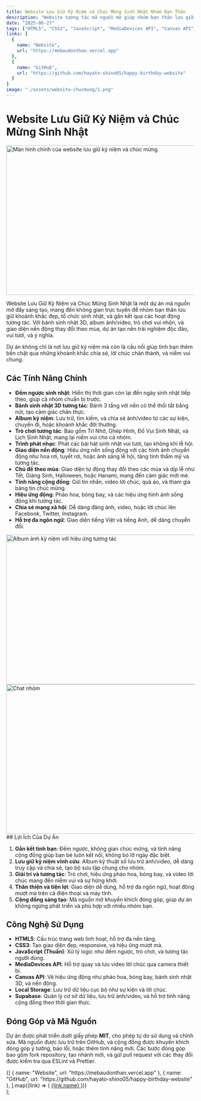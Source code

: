 ```yaml
---
title: Website Lưu Giữ Kỷ Niệm và Chúc Mừng Sinh Nhật Nhóm Bạn Thân
description: "Website tương tác mã nguồn mở giúp nhóm bạn thân lưu giữ kỷ niệm, tổ chức sinh nhật với bánh 3D, đếm ngược, album ảnh/video, trò chơi, và giao diện nền động theo mùa"
date: "2025-06-27"
tags: ["HTML5", "CSS3", "JavaScript", "MediaDevices API", "Canvas API", "Local Storage", "Supabase"]
links: [
  {
    name: "Website",
    url: "https://mebaudonthan.vercel.app"
  },
  {
    name: "GitHub",
    url: "https://github.com/hayato-shino05/happy-birthday-website"
  }
]
image: "./assets/website-chucmung/1.png"
---
```


# Website Lưu Giữ Kỷ Niệm và Chúc Mừng Sinh Nhật

<img src="./assets/website-chucmung/1.png" alt="Màn hình chính của website lưu giữ kỷ niệm và chúc mừng" width="600" height="400" />

Website Lưu Giữ Kỷ Niệm và Chúc Mừng Sinh Nhật là một dự án mã nguồn mở đầy sáng tạo, mang đến không gian trực tuyến để nhóm bạn thân lưu giữ khoảnh khắc đẹp, tổ chức sinh nhật, và gắn kết qua các hoạt động tương tác. Với bánh sinh nhật 3D, album ảnh/video, trò chơi vui nhộn, và giao diện nền động thay đổi theo mùa, dự án tạo nên trải nghiệm độc đáo, vui tươi, và ý nghĩa.

Dự án không chỉ là nơi lưu giữ kỷ niệm mà còn là cầu nối giúp tình bạn thêm bền chặt qua những khoảnh khắc chia sẻ, lời chúc chân thành, và niềm vui chung.

## Các Tính Năng Chính

- **Đếm ngược sinh nhật**: Hiển thị thời gian còn lại đến ngày sinh nhật tiếp theo, giúp cả nhóm chuẩn bị trước.  
- **Bánh sinh nhật 3D tương tác**: Bánh 3 tầng với nến có thể thổi tắt bằng nút, tạo cảm giác chân thực.  
- **Album kỷ niệm**: Lưu trữ, tìm kiếm, và chia sẻ ảnh/video từ các sự kiện, chuyến đi, hoặc khoảnh khắc đời thường.  
- **Trò chơi tương tác**: Bao gồm Trí Nhớ, Ghép Hình, Đố Vui Sinh Nhật, và Lịch Sinh Nhật, mang lại niềm vui cho cả nhóm.  
- **Trình phát nhạc**: Phát các bài hát sinh nhật vui tươi, tạo không khí lễ hội.  
- **Giao diện nền động**: Hiệu ứng nền sống động với các hình ảnh chuyển động như hoa rơi, tuyết rơi, hoặc ánh sáng lễ hội, tăng tính thẩm mỹ và tương tác.  
- **Chủ đề theo mùa**: Giao diện tự động thay đổi theo các mùa và dịp lễ như Tết, Giáng Sinh, Halloween, hoặc Hanami, mang đến cảm giác mới mẻ.  
- **Tính năng cộng đồng**: Gửi tin nhắn, video lời chúc, quà ảo, và tham gia bảng tin chúc mừng.  
- **Hiệu ứng động**: Pháo hoa, bóng bay, và các hiệu ứng hình ảnh sống động khi tương tác.  
- **Chia sẻ mạng xã hội**: Dễ dàng đăng ảnh, video, hoặc lời chúc lên Facebook, Twitter, Instagram.  
- **Hỗ trợ đa ngôn ngữ**: Giao diện tiếng Việt và tiếng Anh, dễ dàng chuyển đổi.

<div className="my-4">
  <img src="./assets/website-chucmung/2.png" alt="Album ảnh kỷ niệm với hiệu ứng tương tác" width="600" height="400" />
</div>
<div className="my-4">
  <img src="./assets/website-chucmung/3.jpg" alt="Chat nhóm" width="600" height="400" />
</div>
## Lợi Ích Của Dự Án

1. **Gắn kết tình bạn**: Đếm ngược, không gian chúc mừng, và tính năng cộng đồng giúp bạn bè luôn kết nối, không bỏ lỡ ngày đặc biệt.  
2. **Lưu giữ kỷ niệm vĩnh cửu**: Album kỹ thuật số lưu trữ ảnh/video, dễ dàng truy cập và chia sẻ, tạo bộ sưu tập chung cho nhóm.  
3. **Giải trí và tương tác**: Trò chơi, hiệu ứng pháo hoa, bóng bay, và video lời chúc mang đến niềm vui và sự hứng khởi.  
4. **Thân thiện và tiện lợi**: Giao diện dễ dùng, hỗ trợ đa ngôn ngữ, hoạt động mượt mà trên cả điện thoại và máy tính.  
5. **Cộng đồng sáng tạo**: Mã nguồn mở khuyến khích đóng góp, giúp dự án không ngừng phát triển và phù hợp với nhiều nhóm bạn.

## Công Nghệ Sử Dụng

- **HTML5**: Cấu trúc trang web linh hoạt, hỗ trợ đa nền tảng.  
- **CSS3**: Tạo giao diện đẹp, responsive, và hiệu ứng mượt mà.  
- **JavaScript (Thuần)**: Xử lý logic như đếm ngược, trò chơi, và tương tác người dùng.  
- **MediaDevices API**: Hỗ trợ quay và lưu video lời chúc qua camera thiết bị.  
- **Canvas API**: Vẽ hiệu ứng động như pháo hoa, bóng bay, bánh sinh nhật 3D, và nền động.  
- **Local Storage**: Lưu trữ dữ liệu cục bộ như sự kiện và lời chúc.  
- **Supabase**: Quản lý cơ sở dữ liệu, lưu trữ ảnh/video, và hỗ trợ tính năng cộng đồng theo thời gian thực.

## Đóng Góp và Mã Nguồn

Dự án được phát triển dưới giấy phép **MIT**, cho phép tự do sử dụng và chỉnh sửa. Mã nguồn được lưu trữ trên GitHub, và cộng đồng được khuyến khích đóng góp ý tưởng, báo lỗi, hoặc thêm tính năng mới. Các bước đóng góp bao gồm fork repository, tạo nhánh mới, và gửi pull request với các thay đổi được kiểm tra qua ESLint và Prettier.

  <div className="links">
    {[
      { name: "Website", url: "https://mebaudonthan.vercel.app" },
      { name: "GitHub", url: "https://github.com/hayato-shino05/happy-birthday-website" },
    ].map((link) => (
      <a key={link.name} href={link.url} target="_blank" rel="noopener noreferrer" className="link">
        {link.name}
      </a>
    ))}
  </div>
);
